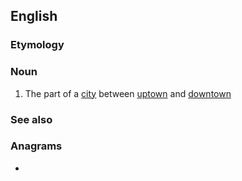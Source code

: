 ==English==
{{wikipedia}}

===Etymology===
{{prefix|en|mid|town}}

===Noun===
{{en-noun|-}}

# {{lb|en|US}} The part of a [[city]] between [[uptown]] and [[downtown]]

===See also===
{{col3|en|
|Midtown
|Middleton
}}

===Anagrams===
* {{anagrams|en|a=dimnotw|twindom}}